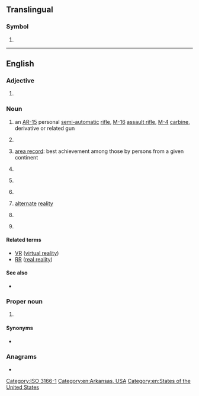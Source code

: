 {{also|Appendix:Variations of "ar"}}
==Translingual==
{{wikipedia}}

===Symbol===
{{head|mul|symbol}}

# {{non-gloss definition|The [[ISO]] 3166-1 two-letter (alpha-2) code for [[Argentina]].}}

[[Category:ISO 3166-1]]

----

==English==

===Adjective===
{{en-adj|-}}

# {{lb|en|statistics}} {{initialism of|autoregressive|lang=en}}

===Noun===
{{en-noun|~}}

# {{lb|en|countable}} an [[AR-15]] personal [[semi-automatic]] [[rifle]], [[M-16]] [[assault rifle]], [[M-4]] [[carbine]], derivative or related gun
# {{lb|en|accounting|uncountable|or|plurale tantum}} {{initialism of|accounts receivable|lang=en}}
# {{lb|en|sports|countable}} [[area record]]: best achievement among those by persons from a given continent
# {{initialism of|[[armed]] [[robbery]]|lang=en}}
# {{lb|en|computing|chiefly|uncountable}} {{initialism of|lang=en|augmented reality}}
# {{lb|en|countable}} {{initialism of|aspect ratio|lang=en}}
# {{lb|en|fan fiction}} [[alternate]] [[reality]]
# {{lb|en|meteorology}} {{initialism of|w:atmospheric river|lang=en}}
# {{lb|en|emergency medicine}} {{initialism of|artificial respiration|lang=en}}

====Related terms====
{{sense|augmented reality}}
* [[VR]] ([[virtual reality]])
* [[RR]] ([[real reality]])

====See also====
* {{sense|gun}} {{l|en|AK}}

===Proper noun===
{{en-proper noun}}

# {{form of|Postal abbreviation|Arkansas|lang=en}}

====Synonyms====
* {{sense|Arkansas}} {{l|en|Ark.}} {{qualifier|standard, not postal, abbreviation}}

===Anagrams===
* {{anagrams|en|RA|Ra}}

[[Category:en:Arkansas, USA]]
[[Category:en:States of the United States]]